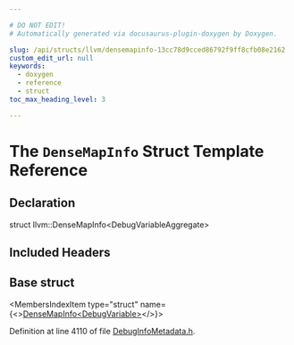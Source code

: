 ```yaml
---

# DO NOT EDIT!
# Automatically generated via docusaurus-plugin-doxygen by Doxygen.

slug: /api/structs/llvm/densemapinfo-13cc78d9cced86792f9ff8cfb08e2162
custom_edit_url: null
keywords:
  - doxygen
  - reference
  - struct
toc_max_heading_level: 3

---
```





# The `DenseMapInfo` Struct Template Reference

<DoxygenPage pluginConfig={pluginConfig}>



## Declaration

<CodeBlock>struct llvm::DenseMapInfo&lt;DebugVariableAggregate&gt;</CodeBlock>

## Included Headers

<IncludesList>
<IncludesListItem
  filePath="llvm/IR/DebugInfoMetadata.h"
  permalink="/docs/api/files/include/include/llvm/include/llvm/ir/debuginfometadata-h"
  isLocal="true" />
</IncludesList>

## Base struct

<MembersIndex>

<MembersIndexItem
  type="struct"
  name={<><a href="/docs/api/structs/llvm/densemapinfo-d853938abcd0ac398d73365f23e9c263">DenseMapInfo&lt;DebugVariable&gt;</a></>}>
</MembersIndexItem>

</MembersIndex>


Definition at line 4110 of file <a href="/docs/api/files/include/include/llvm/include/llvm/ir/debuginfometadata-h">DebugInfoMetadata.h</a>.

</DoxygenPage>
